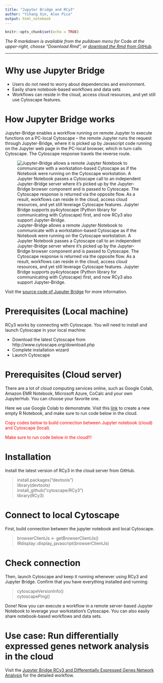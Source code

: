 ```yaml
---
title: "Jupyter Bridge and RCy3"
author: "Yihang Xin, Alex Pico"
output: html_notebook
---
```


```r
knitr::opts_chunk$set(echo = TRUE)
```
*The R markdown is available from the pulldown menu for* Code *at the upper-right, choose "Download Rmd", or [download the Rmd from GitHub](https://raw.githubusercontent.com/cytoscape/cytoscape-automation/master/for-scripters/R/notebooks/jupyter-bridge-rcy3.Rmd).*

<hr />
# Why use Jupyter Bridge
* Users do not need to worry about dependencies and environment.
* Easily share notebook-based workflows and data sets
* Workflows can reside in the cloud, access cloud resources, and yet still use Cytoscape features.

# How Jupyter Bridge works

Jupyter-Bridge enables a workflow running on remote Jupyter to execute functions on a PC-local Cytoscape -- the remote Jupyter runs the request through Jupyter-Bridge, where it is picked up by Javascript code running on the Jupyter web page in the PC-local browser, which in turn calls Cytoscape. The Cytoscape response travels the reverse route.



![Jupyter-Bridge allows a remote Jupyter Notebook to communicate with a workstation-based Cytoscape as if the Notebook were running on the Cytoscape workstation. A Jupyter Notebook passes a Cytoscape call to an independent Jupyter-Bridge server where it’s picked up by the Jupyter-Bridge browser component and is passed to Cytoscape. The Cytoscape response is returned via the opposite flow. As a result, workflows can reside in the cloud, access cloud resources, and yet still leverage Cytoscape features. Jupyter Bridge supports py4cytoscape (Python library for communicating with Cytoscape) first, and now RCy3 also support Jupyter-Bridge.](https://raw.githubusercontent.com/cytoscape/jupyter-bridge/master/docs/images/Figure%202.svg)


Visit the [source code of Juputer Bridge](https://github.com/cytoscape/jupyter-bridge) for more information.

# Prerequisites (Local machine)
RCy3 works by connecting with Cytoscape. You will need to install and launch Cytoscape in your local machine:

* Download the latest Cytoscape from http://www.cytoscape.org/download.php
* Complete installation wizard
* Launch Cytoscape

# Prerequisites (Cloud server)
There are a lot of cloud computing services online, such as Google Colab, Amazon EMR Notebook, Microsoft Azure, CoCalc and your own JupyterHub. You can choose your favorite one.

Here we use Google Colab to demonstrate. Visit this [link](https://colab.to/r) to create a new empty R Notebook, and make sure to run code below in the cloud.

<span style="color:red">Copy codes below to build connection between Jupyter notebook (cloud) and Cytoscape (local).</span>

<span style="color:red"> Make sure to run code below in the cloud!!!</span>

# Installation
Install the latest version of RCy3 in the cloud server from GitHub.

> install.packages("devtools")\
library(devtools)\
install_github("cytoscape/RCy3")\
library(RCy3)\




# Connect to local Cytoscape
First, build connection between the jupyter notebook and local Cytoscape.

> browserClientJs <- getBrowserClientJs()\
IRdisplay::display_javascript(browserClientJs)\


# Check connection
Then, launch Cytoscape and keep it running whenever using RCy3 and Jupyter Bridge. Confirm that you have everything installed and running:

> cytoscapeVersionInfo()\
cytoscapePing()\

Done! Now you can execute a workflow in a remote server-based Jupyter Notebook to leverage your workstation’s Cytoscape. You can also easily share notebook-based workflows and data sets.

# Use case: Run differentially expressed genes network analysis in the cloud
Visit the [Jupyter Bridge RCy3 and Differentially Expressed Genes Network Analysis](https://github.com/cytoscape/cytoscape-automation/blob/master/for-scripters/R/notebooks/jupyter-bridge-rcy3.ipynb) for the detailed workflow.

